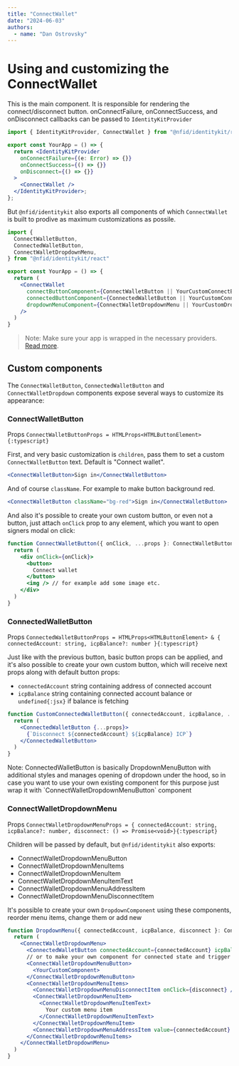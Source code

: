 ```yaml
---
title: "ConnectWallet"
date: "2024-06-03"
authors:
  - name: "Dan Ostrovsky"
---
```



# Using and customizing the ConnectWallet

This is the main component. It is responsible for rendering the connect/disconnect button.
onConnectFailure, onConnectSuccess, and onDisconnect callbacks can be passed to
`IdentityKitProvider`

```jsx
import { IdentityKitProvider, ConnectWallet } from "@nfid/identitykit/react"

export const YourApp = () => {
  return <IdentityKitProvider
    onConnectFailure={(e: Error) => {}}
    onConnectSuccess={() => {}}
    onDisconnect={() => {}}
  >
    <ConnectWallet />
  </IdentityKitProvider>;
};
```

But `@nfid/identitykit` also exports all components of which `ConnectWallet` is built to prodive as
maximum customizations as possile.

```jsx
import {
  ConnectWalletButton,
  ConnectedWalletButton,
  ConnectWalletDropdownMenu,
} from "@nfid/identitykit/react"

export const YourApp = () => {
  return (
    <ConnectWallet
      connectButtonComponent={ConnectWalletButton || YourCustomConnectButtonComponent}
      connectedButtonComponent={ConnectedWalletButton || YourCustomConnectedButtonComponent}
      dropdownMenuComponent={ConnectWalletDropdownMenu || YourCustomDropdownMenuComponent}
    />
  )
}
```

> Note: Make sure your app is wrapped in the necessary providers.
> [Read more](installation#wrap-provider).

## Custom components

The `ConnectWalletButton`, `ConnectedWalletButton` and `ConnectWalletDropdown` components expose
several ways to customize its appearance:

### ConnectWalletButton

Props `ConnectWalletButtonProps = HTMLProps<HTMLButtonElement>{:typescript}`

First, and very basic customization is `children`, pass them to set a custom `ConnectWalletButton`
text. Default is "Connect wallet".

```jsx
<ConnectWalletButton>Sign in</ConnectWalletButton>
```

And of course `className`. For example to make button background red.

```jsx
<ConnectWalletButton className="bg-red">Sign in</ConnectWalletButton>
```

And also it's possible to create your own custom button, or even not a button, just attach `onClick`
prop to any element, which you want to open signers modal on click:

```jsx
function ConnectWalletButton({ onClick, ...props }: ConnectWalletButtonProps) {
  return (
    <div onClick={onClick}>
      <button>
        Connect wallet
      </button>
      <img /> // for example add some image etc.
    </div>
  )
}
```

### ConnectedWalletButton

Props
`ConnectedWalletButtonProps = HTMLProps<HTMLButtonElement> & { connectedAccount: string, icpBalance?: number }{:typescript}`

Just like with the previous button, basic button props can be applied, and it's also possible to
create your own custom button, which will receive next props along with default button props:

- `connectedAccount` string containing address of connected account
- `icpBalance` string containing connected account balance or `undefined{:jsx}` if balance is
  fetching

```jsx
function CustomConnectedWalletButton({ connectedAccount, icpBalance, ...props }: ConnectedWalletButtonProps) {
  return (
    <ConnectedWalletButton {...props}>
      {`Disconnect ${connectedAccount} ${icpBalance} ICP`}
    </ConnectedWalletButton>
  )
}
```

<Callout type="info" emoji="ℹ️">
  Note: ConnectedWalletButton is basically DropdownMenuButton with additional styles and manages
  opening of dropdown under the hood, so in case you want to use your own existing component for
  this purpose just wrap it with `ConnectWalletDropdownMenuButton` component
</Callout>

### ConnectWalletDropdownMenu

Props
`ConnectWalletDropdownMenuProps = { connectedAccount: string, icpBalance?: number, disconnect: () => Promise<void>}{:typescript}`

Children will be passed by default, but `@nfid/identitykit` also exports:

- ConnectWalletDropdownMenuButton
- ConnectWalletDropdownMenuItems
- ConnectWalletDropdownMenuItem
- ConnectWalletDropdownMenuItemText
- ConnectWalletDropdownMenuAddressItem
- ConnectWalletDropdownMenuDisconnectItem

It's possible to create your own `DropdownComponent` using these components, reorder menu items,
change them or add new

```jsx
function DropdownMenu({ connectedAccount, icpBalance, disconnect }: ConnectWalletDropdownMenuProps) {
  return (
    <ConnectWalletDropdownMenu>
      <ConnectedWalletButton connectedAccount={connectedAccount} icpBalance={icpBalance} />
      // or to make your own component for connected state and trigger dropdown on click
      <ConnectWalletDropdownMenuButton>
        <YourCustomComponent>
      </ConnectWalletDropdownMenuButton>
      <ConnectWalletDropdownMenuItems>
        <ConnectWalletDropdownMenuDisconnectItem onClick={disconnect} />
        <ConnectWalletDropdownMenuItem>
          <ConnectWalletDropdownMenuItemText>
            Your custom menu item
          </ConnectWalletDropdownMenuItemText>
        </ConnectWalletDropdownMenuItem>
        <ConnectWalletDropdownMenuAddressItem value={connectedAccount} />
      </ConnectWalletDropdownMenuItems>
    </ConnectWalletDropdownMenu>
  )
}
```
